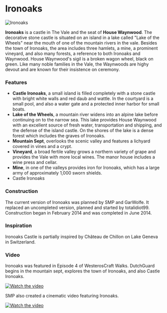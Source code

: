 

# Ironoaks

<Image
  src="https://cdn.sanity.io/images/1as7cn02/production/685af8b9fe8c058e686c57e15f0204e13f7d56db-1280x720.png?w=976&h=350&fit=crop&crop=center&auto=format"
  alt="Ironoaks"
  width={976}
  height={350}
/>

<ProjectDetails
  floatRight
  region="Vale"
  house="House Waynwood"
  type="Castle"
  status="Completed"
  warp="/warp ironoaks"
  projectLead="SMP, GarWolfe"
  dateStarted="January 31, 2014"
  dateCompleted="January 31, 2014"
/>

**Ironoaks** is a castle in The Vale and the seat of **House Waynwood**. The decorative stone castle is situated on an island in a lake called "Lake of the Wheels" near the mouth of one of the mountain rivers in the vale. Besides the town of Ironoaks, the area includes three hamlets, a mine, a prominent vineyard, and also many forests, a reference to both Ironoaks and Waynwood. House Waynwood's sigil is a broken wagon wheel, black on green. Like many noble families in the Vale, the Waynwoods are highy devout and are known for their insistence on ceremony.

### Features

- **Castle Ironoaks**, a small island is filled completely with a stone castle with bright white walls and red daub and wattle. In the courtyard is a small pool, and also a water gate and a protected inner harbor for small boats.
- **Lake of the Wheels**, a mountain river widens into an alpine lake before continuing on to the narrow sea. This lake provides House Waynwood with an excellent source of fresh water, transportation and shipping, and the defense of the island castle. On the shores of the lake is a dense forest which includes the graves of Ironoaks.
- **Mountain Sept**, overlooks the scenic valley and features a lichyard covered in vines and a crypt.
- **Vineyard**, a broad fertile valley grows a northern variety of grape and provides the Vale with more local wines. The manor house includes a wine press and cellar.
- **Mine**, in one of the valleys provides iron for Ironoaks, which has a large army of approximately 1,000 sworn shields.
- Castle Ironoaks

### Construction

The current version of Ironoaks was planned by SMP and GarWolfe. It replaced an uncompleted version, planned and started by totalidiot99. Construction began in February 2014 and was completed in June 2014.

### Inspiration

Ironoaks Castle is partially inspired by Château de Chillon on Lake Geneva in Switzerland.

### Video

Ironoaks was featured in Episode 4 of WesterosCraft Walks. DutchGuard begins in the mountain sept, explores the town of Ironoaks, and also Castle Ironoaks.

[![Watch the video](https://img.youtube.com/vi/MRWkaLFh7tI/0.jpg)](https://www.youtube.com/embed/MRWkaLFh7tI)

SMP also created a cinematic video featuring Ironoaks.

[![Watch the video](https://img.youtube.com/vi/cBrjGFH0E1o/0.jpg)](https://www.youtube.com/embed/cBrjGFH0E1o)
